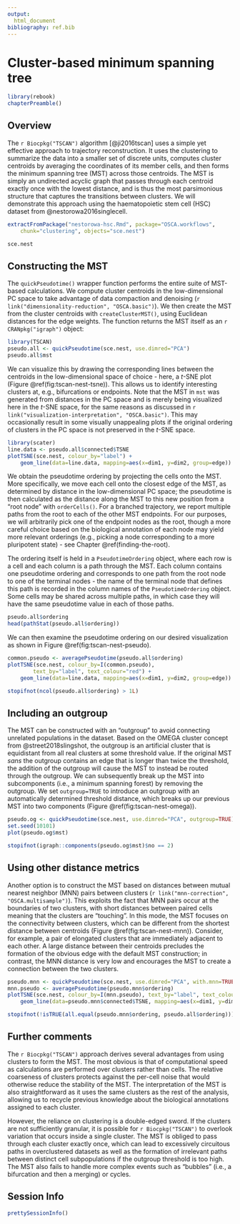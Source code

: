```yaml
---
output:
  html_document
bibliography: ref.bib
---
```


# Cluster-based minimum spanning tree

```r
library(rebook)
chapterPreamble()
```

## Overview

The `r Biocpkg("TSCAN")` algorithm [@ji2016tscan] uses a simple yet effective approach to trajectory reconstruction.
It uses the clustering to summarize the data into a smaller set of discrete units, computes cluster centroids by averaging the coordinates of its member cells, and then forms the minimum spanning tree (MST) across those centroids.
The MST is simply an undirected acyclic graph that passes through each centroid exactly once with the lowest distance, and is thus the most parsimonious structure that captures the transitions between clusters.
We will demonstrate this approach using the haematopoietic stem cell (HSC) dataset from @nestorowa2016singlecell.

```r
extractFromPackage("nestorowa-hsc.Rmd", package="OSCA.workflows",
    chunk="clustering", objects="sce.nest")
```

```r
sce.nest
```

## Constructing the MST

The `quickPseudotime()` wrapper function performs the entire suite of MST-based calculations.
We compute cluster centroids in the low-dimensional PC space to take advantage of data compaction and denoising (`r link("dimensionality-reduction", "OSCA.basic")`).
We then create the MST from the cluster centroids with `createClusterMST()`, using Euclidean distances for the edge weights. 
The function returns the MST itself as an `r CRANpkg("igraph")` object:

```r
library(TSCAN)
pseudo.all <- quickPseudotime(sce.nest, use.dimred="PCA")
pseudo.all$mst
```

We can visualize this by drawing the corresponding lines between the centroids in the low-dimensional space of choice - here, a $t$-SNE plot (Figure \@ref(fig:tscan-nest-tsne)).
This allows us to identify interesting clusters at, e.g., bifurcations or endpoints.
Note that the MST in `mst` was generated from distances in the PC space and is merely being visualized here in the $t$-SNE space,
for the same reasons as discussed in `r link("visualization-interpretation", "OSCA.basic")`.
This may occasionally result in some visually unappealing plots if the original ordering of clusters in the PC space is not preserved in the $t$-SNE space.

```r
library(scater)
line.data <- pseudo.all$connected$TSNE
plotTSNE(sce.nest, colour_by="label") + 
    geom_line(data=line.data, mapping=aes(x=dim1, y=dim2, group=edge))
```

We obtain the pseudotime ordering by projecting the cells onto the MST. 
More specifically, we move each cell onto the closest edge of the MST, as determined by distance in the low-dimensional PC space;
the pseudotime is then calculated as the distance along the MST to this new position from a "root node" with `orderCells()`.
For a branched trajectory, we report multiple paths from the root to each of the other MST endpoints.
For our purposes, we will arbitrarily pick one of the endpoint nodes as the root,
though a more careful choice based on the biological annotation of each node may yield more relevant orderings
(e.g., picking a node corresponding to a more pluripotent state) - see Chapter \@ref(finding-the-root).

The ordering itself is held in a `PseudotimeOrdering` object, where each row is a cell and each column is a path through the MST.
Each column contains one pseudotime ordering and corresponds to one path from the root node to one of the terminal nodes - 
the name of the terminal node that defines this path is recorded in the column names of the `PseudotimeOrdering` object.
Some cells may be shared across multiple paths, in which case they will have the same pseudotime value in each of those paths.

```r
pseudo.all$ordering
head(pathStat(pseudo.all$ordering))
```

We can then examine the pseudotime ordering on our desired visualization as shown in Figure \@ref(fig:tscan-nest-pseudo).

```r
common.pseudo <- averagePseudotime(pseudo.all$ordering)
plotTSNE(sce.nest, colour_by=I(common.pseudo), 
        text_by="label", text_colour="red") +
    geom_line(data=line.data, mapping=aes(x=dim1, y=dim2, group=edge))
```

```r
stopifnot(ncol(pseudo.all$ordering) > 1L)
```

## Including an outgroup

The MST can be constructed with an "outgroup" to avoid connecting unrelated populations in the dataset.
Based on the OMEGA cluster concept from @street2018slingshot,
the outgroup is an artificial cluster that is equidistant from all real clusters at some threshold value.
If the original MST _sans_ the outgroup contains an edge that is longer than twice the threshold,
the addition of the outgroup will cause the MST to instead be routed through the outgroup.
We can subsequently break up the MST into subcomponents (i.e., a minimum spanning forest) by removing the outgroup.
We set `outgroup=TRUE` to introduce an outgroup with an automatically determined threshold distance,
which breaks up our previous MST into two components (Figure \@ref(fig:tscan-nest-omega)).

```r
pseudo.og <- quickPseudotime(sce.nest, use.dimred="PCA", outgroup=TRUE)
set.seed(10101)
plot(pseudo.og$mst)
```

```r
stopifnot(igraph::components(pseudo.og$mst)$no == 2)
```

## Using other distance metrics 

Another option is to construct the MST based on distances between mutual nearest neighbor (MNN) pairs between clusters (`r link("mnn-correction", "OSCA.multisample")`).
This exploits the fact that MNN pairs occur at the boundaries of two clusters, with short distances between paired cells meaning that the clusters are "touching".
In this mode, the MST focuses on the connectivity between clusters, which can be different from the shortest distance between centroids (Figure \@ref(fig:tscan-nest-mnn)).
Consider, for example, a pair of elongated clusters that are immediately adjacent to each other.
A large distance between their centroids precludes the formation of the obvious edge with the default MST construction;
in contrast, the MNN distance is very low and encourages the MST to create a connection between the two clusters.

```r
pseudo.mnn <- quickPseudotime(sce.nest, use.dimred="PCA", with.mnn=TRUE)
mnn.pseudo <- averagePseudotime(pseudo.mnn$ordering)
plotTSNE(sce.nest, colour_by=I(mnn.pseudo), text_by="label", text_colour="red") +
    geom_line(data=pseudo.mnn$connected$TSNE, mapping=aes(x=dim1, y=dim2, group=edge))
```

```r
stopifnot(!isTRUE(all.equal(pseudo.mnn$ordering, pseudo.all$ordering)))
```

## Further comments

The `r Biocpkg("TSCAN")` approach derives several advantages from using clusters to form the MST.
The most obvious is that of computational speed as calculations are performed over clusters rather than cells.
The relative coarseness of clusters protects against the per-cell noise that would otherwise reduce the stability of the MST.
The interpretation of the MST is also straightforward as it uses the same clusters as the rest of the analysis,
allowing us to recycle previous knowledge about the biological annotations assigned to each cluster.

However, the reliance on clustering is a double-edged sword.
If the clusters are not sufficiently granular, 
it is possible for `r Biocpkg("TSCAN")` to overlook variation that occurs inside a single cluster.
The MST is obliged to pass through each cluster exactly once, which can lead to excessively circuitous paths in overclustered datasets as well as the formation of irrelevant paths between distinct cell subpopulations if the outgroup threshold is too high.
The MST also fails to handle more complex events such as "bubbles" (i.e., a bifurcation and then a merging) or cycles.

## Session Info {-}

```r
prettySessionInfo()
```
